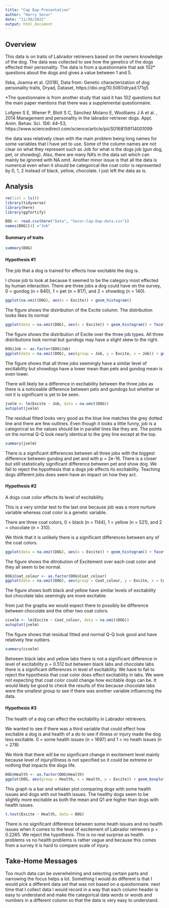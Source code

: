 ```yaml
---
title: "Cap Dap Presentation"
author: "Harry Secor"
date: "11/30/2022"
output: html_document
---
```


## Overview

This data is on traits of Labrador retrievers based on the owners knowledge of the dog. The data was collected to see how the genetics of the dogs effected their personality. The data is from a questionnaire that ask 102* questions about the dogs and gives a value between 1 and 5. 


Ilska, Joanna et al. (2018), Data from: Genetic characterization of dog personality traits, Dryad, Dataset, https://doi.org/10.5061/dryad.171q5

*The questionnaire is from another study that said it has 102 questions but the main paper mentions that there was a supplemental questionnaire.

Lofgren S E, Wiener P, Blott S C, Sánchez Molano E, Woolliams J A et al. , 2014 Management and personality in the labrador retriever dogs. Appl. Anim. Behav. Sci. 156: 44–53, https://www.sciencedirect.com/science/article/pii/S0168159114001099

the data was relatively clean with the main problem being long names for some variables that I have yet to use. Some of the column names are not clear on what they represent such as Job for what is the dogs job (gun dog, pet, or showdog). Also, there are many NA's in the data set which can mainly be ignored with NA.omit. Another minor issue is that all the data is numerical even when it should be categorical like coat color is represented by 0, 1, 2 instead of black, yellow, chocolate. I just left the data as is.


## Analysis 

```r
rm(list = ls())
library(tidyverse)
library(here)
library(ggfortify)
```

```r
DOG <- read.csv(here("Data", "Secor-Cap-Dap-data.csv"))
names(DOG)[4] ="Job"
```

#### Summary of traits
```r
summary(DOG)
```

#### Hypothesis #1
The job that a dog is trained for effects how excitable the dog is.


I chose job to look at because it seemed to be the category most effected by human interaction. There are three jobs a dog could have on the survey, 0 = gundog (n = 840), 1 = pet (n = 817), and 2 = showdog (n = 140).

```r
ggplot(na.omit(DOG), aes(x = Excite)) + geom_histogram()
```

The figure shows the distribution of the Excite column. The distribution looks likes its normal

```r
ggplot(data = na.omit(DOG), aes(x = Excite)) + geom_histogram() + facet_wrap(~Job)
```

The figure shows the distribution of Excite over the three job types. All three distributions look normal but gundogs may have a slight skew to the right. 

```r
DOG$Job <- as.factor(DOG$Job)
ggplot(data = na.omit(DOG), aes(group = Job, y = Excite, x = Job)) + geom_boxplot() + geom_point(size = 4, color = 'lightgrey', alpha = 0.5)
```

The figure shows that all three jobs seemingly have a similar level of excitability but showdogs have a lower mean than pets and gundog mean is even lower. 

There will likely be a difference in excitability between the three jobs as there is a noticeable difference between pets and gundogs but whether or not it is significant is yet to be seen.

```r
jvelm <- lm(Excite ~ Job, data = na.omit(DOG))
autoplot(jvelm)
```

The residual fitted looks very good as the blue line matches the grey dotted line and there are few outlines. Even though it looks a little funny, job is a categorical so the values should be in parallel lines like they are. The points on the normal Q-Q look nearly identical to the grey line except at the top.

```r
summary(jvelm)
```

There is a significant differences between all three jobs with the biggest difference between gundog and pet and with p = 2e-16. There is a closer but still statistically significant difference between pet and show dog. We fail to reject the hypothesis that a dogs job effects its excitability. Teaching dogs different jobs does seem have an impact on how they act. 


#### Hypothesis #2
A dogs coat color effects its level of excitability.

This is a very similar test to the last one because job was a more nurture variable whereas coat color is a genetic variable.

There are three coat colors, 0 = black (n = 1144), 1 = yellow (n = 521), and 2 = chocolate (n = 310).

We think that it is unlikely there is a significant differences between any of the coat colors.

```r
ggplot(data = na.omit(DOG), aes(x = Excite)) + geom_histogram() + facet_wrap(~Coat_colour)
```

The figure shows the ditrobution of Excitement over each coat color and they all seem to be normal.

```r
DOG$Coat_colour <- as.factor(DOG$Coat_colour)
ggplot(data = na.omit(DOG), aes(group = Coat_colour, y = Excite, x = Coat_colour)) + geom_boxplot() + geom_point(size = 4, color = 'lightgrey', alpha = 0.5)
```

The figure shows both black and yellow have similar levels of excitability but chocolate labs seemingly are more excitable.

from just the graphs we would expect there to possibly be difference between chocolate and the other two coat colors.

```r
ccvelm <- lm(Excite ~ Coat_colour, data = na.omit(DOG))
autoplot(jvelm)
```

The figure shows that residual fitted and normal Q-Q look good and have relatively few outliers.

```r
summary(ccvelm)
```

Between black labs and yellow labs there is not a significant difference in level of excitability p = 0.512 but between black labs and chocolate labs there is a significant differences in level of excitability. We have to fail to reject the hypothesis that coat color does effect excitability in labs. We were not expecting that coat color could change how excitable dogs can be. It would likely be good to check the results of this because chocolate labs were the smallest group to see if there was another variable influencing the data.


#### Hypothesis #3
The health of a dog can effect the excitability in Labrador retrievers.

We wanted to see if there was a third variable that could effect how excitable a dog is and health of a do to see if illness or injury made the dog less excitable. 0 = some health issues (n = 1697) and 1 = no heath issues (n = 278)

We think that there will be no significant change in excitement level mainly because level of injury/illness is not specified so it could be extreme or nothing that impacts the dogs life.

```r
DOG$Health <- as.factor(DOG$Health)
ggplot(DOG, aes(group = Health, x = Health, y = Excite)) + geom_boxplot() + geom_point(size = 4, color = 'lightgrey', alpha = 0.5)
```

This graph is a bar and whisker plot comparing dogs with some health issues and dogs with out health issues. The healthy dogs seem to be slightly more excitable as both the mean and Q1 are higher than dogs with health issues.

```r
t.test(Excite ~ Health, data = DOG)
```

There is no significant difference between some heath issues and no health issues when it comes to the level of excitement of Labrador retrievers p = 0.2265. We reject the hypothesis. This is no real surprise as health problems vs no health problems is rather vague and because this comes from a survey it is hard to compare scale of injury.


## Take-Home Messages

Too much data can be overwhelming and selecting certain parts and narrowing the focus helps a lot. 
Something I would do different is that I would pick a different data set that was not based on a questionnaire. 
next time that I collect data I would record in a way that each column header is easy to understand and make the categorical data words or words and numbers in a different column so that the data is very easy to understand.


